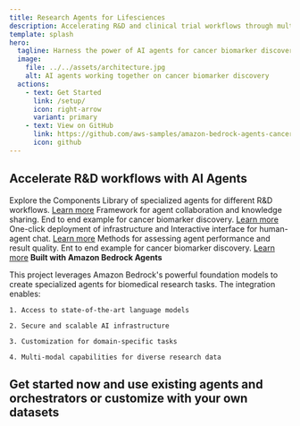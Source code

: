 ```yaml
---
title: Research Agents for Lifesciences
description: Accelerating R&D and clinical trial workflows through multi-agent collaboration with Amazon Bedrock
template: splash
hero:
  tagline: Harness the power of AI agents for cancer biomarker discovery and other R&D workflows
  image:
    file: ../../assets/architecture.jpg
    alt: AI agents working together on cancer biomarker discovery
  actions:
    - text: Get Started
      link: /setup/
      icon: right-arrow
      variant: primary
    - text: View on GitHub
      link: https://github.com/aws-samples/amazon-bedrock-agents-cancer-biomarker-discovery/tree/multi-agent-collaboration
      icon: github
---
```



## Accelerate R&D workflows with AI Agents

Explore the Components
<CardGrid> 
 <Card title="Agents Catalog" icon="puzzle"> Library of specialized agents for different R&D workflows. [Learn more](../agents_catalog/) </Card>
 <Card title="Multi-Agent Orchestration" icon="setting"> Framework for agent collaboration and knowledge sharing. End to end example for cancer biomarker discovery. [Learn more](../multi_agent_orchestration/) </Card> 
 <Card title="Deployment" icon="laptop"> One-click deployment of infrastructure and Interactive interface for human-agent chat. [Learn more](../deployment/) </Card> 
 <Card title="Evaluations" icon="check"> Methods for assessing agent performance and result quality. Ent to end example for cancer biomarker discovery. [Learn more](../evaluations/) </Card> 
</CardGrid>
**Built with Amazon Bedrock Agents**

This project leverages Amazon Bedrock's powerful foundation models to create specialized agents for biomedical research tasks. The integration enables:

    1. Access to state-of-the-art language models

    2. Secure and scalable AI infrastructure

    3. Customization for domain-specific tasks

    4. Multi-modal capabilities for diverse research data

## Get started now and use existing agents and orchestrators or customize with your own datasets


